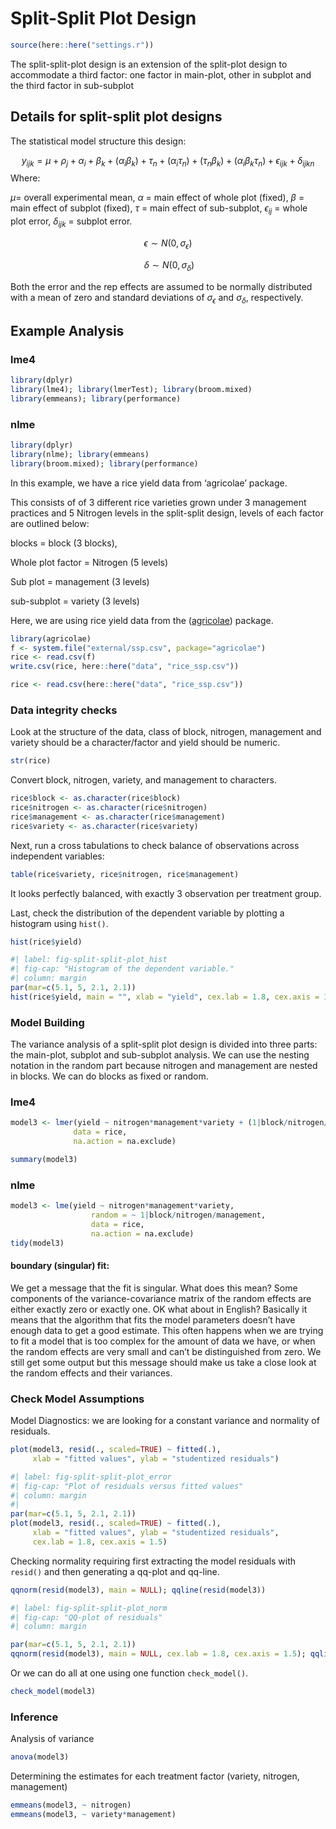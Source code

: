 # Split-Split Plot Design

```r
source(here::here("settings.r"))
```

The split-split-plot design is an extension of the split-plot design to accommodate a third factor: one factor in main-plot, other in subplot and the third factor in sub-subplot

## Details for split-split plot designs

The statistical model structure this design:

$$y_{ijk} = \mu + \rho_j +  \alpha_i + \beta_k + (\alpha_i\beta_k) + \tau_n + (\alpha_i\tau_n) + (\tau_n\beta_k) + (\alpha_i\beta_k\tau_n) + \epsilon_{ijk} + \delta_{ijkn}$$ Where:

$\mu$= overall experimental mean, $\alpha$ = main effect of whole plot (fixed), $\beta$ = main effect of subplot (fixed), $\tau$ = main effect of sub-subplot, $\epsilon_{ij}$ = whole plot error, $\delta_{ijk}$ = subplot error.

$$ \epsilon \sim N(0, \sigma_\epsilon)$$

$$\ \delta  \sim N(0, \sigma_\delta)$$

Both the error and the rep effects are assumed to be normally distributed with a mean of zero and standard deviations of $\sigma_\epsilon$ and $\sigma_\delta$, respectively.

## Example Analysis

::: panel-tabset
### lme4
```r
library(dplyr)
library(lme4); library(lmerTest); library(broom.mixed)
library(emmeans); library(performance)
```
### nlme
```r
library(dplyr)
library(nlme); library(emmeans)
library(broom.mixed); library(performance)
```
:::

In this example, we have a rice yield data from 'agricolae' package.

This consists of of 3 different rice varieties grown under 3 management practices and 5 Nitrogen levels in the split-split design, levels of each factor are outlined below:

blocks = block (3 blocks),

Whole plot factor = Nitrogen (5 levels)

Sub plot = management (3 levels)

sub-subplot = variety (3 levels)

Here, we are using rice yield data from the ([agricolae](https://CRAN.R-project.org/package=agricolae)) package.

```r
library(agricolae)
f <- system.file("external/ssp.csv", package="agricolae")
rice <- read.csv(f)
write.csv(rice, here::here("data", "rice_ssp.csv"))
```

```r
rice <- read.csv(here::here("data", "rice_ssp.csv"))
```

### Data integrity checks
Look at the structure of the data, class of block, nitrogen, management and variety should be a character/factor and yield should be numeric.

```r
str(rice)
```

Convert block, nitrogen, variety, and management to characters.

```r
rice$block <- as.character(rice$block)
rice$nitrogen <- as.character(rice$nitrogen)
rice$management <- as.character(rice$management)
rice$variety <- as.character(rice$variety)
```

Next, run a cross tabulations to check balance of observations across independent variables:

```r
table(rice$variety, rice$nitrogen, rice$management)
```

It looks perfectly balanced, with exactly 3 observation per treatment group.

Last, check the distribution of the dependent variable by plotting a histogram using  `hist()`.

```r
hist(rice$yield)
```

```r
#| label: fig-split-split-plot_hist
#| fig-cap: "Histogram of the dependent variable."
#| column: margin
par(mar=c(5.1, 5, 2.1, 2.1))
hist(rice$yield, main = "", xlab = "yield", cex.lab = 1.8, cex.axis = 1.5)
```

### Model Building

The variance analysis of a split-split plot design is divided into three parts: the main-plot, subplot and sub-subplot analysis. We can use the nesting notation in the random part because nitrogen and management are nested in blocks. We can do blocks as fixed or random.

::: panel-tabset
### lme4

```r
model3 <- lmer(yield ~ nitrogen*management*variety + (1|block/nitrogen/management),
              data = rice, 
              na.action = na.exclude)

summary(model3)
```

### nlme
```r
model3 <- lme(yield ~ nitrogen*management*variety,
                  random = ~ 1|block/nitrogen/management,
                  data = rice, 
                  na.action = na.exclude)
tidy(model3)
```
:::

::: column-margin
#### boundary (singular) fit:
We get a message that the fit is singular. What does this mean? Some components of the variance-covariance matrix of the random effects are either exactly zero or exactly one. OK what about in English? Basically it means that the algorithm that fits the model parameters doesn’t have enough data to get a good estimate. This often happens when we are trying to fit a model that is too complex for the amount of data we have, or when the random effects are very small and can’t be distinguished from zero. We still get some output but this message should make us take a close look at the random effects and their variances.
:::

### Check Model Assumptions

Model Diagnostics: we are looking for a constant variance and normality of residuals.
```r
plot(model3, resid(., scaled=TRUE) ~ fitted(.), 
     xlab = "fitted values", ylab = "studentized residuals")
```

```r
#| label: fig-split-split-plot_error
#| fig-cap: "Plot of residuals versus fitted values"
#| column: margin
#| 
par(mar=c(5.1, 5, 2.1, 2.1))
plot(model3, resid(., scaled=TRUE) ~ fitted(.), 
     xlab = "fitted values", ylab = "studentized residuals",
     cex.lab = 1.8, cex.axis = 1.5)
```

Checking normality requiring first extracting the model residuals with `resid()` and then generating a qq-plot and qq-line.

```r
qqnorm(resid(model3), main = NULL); qqline(resid(model3))
```

```r
#| label: fig-split-split-plot_norm
#| fig-cap: "QQ-plot of residuals"
#| column: margin

par(mar=c(5.1, 5, 2.1, 2.1))
qqnorm(resid(model3), main = NULL, cex.lab = 1.8, cex.axis = 1.5); qqline(resid(model3))
```

Or we can do all at one using one function `check_model()`. 
```r
check_model(model3)
```

### Inference
Analysis of variance

```r
anova(model3)
```

Determining the estimates for each treatment factor (variety, nitrogen, management)
```r
emmeans(model3, ~ nitrogen)
emmeans(model3, ~ variety*management)
```

